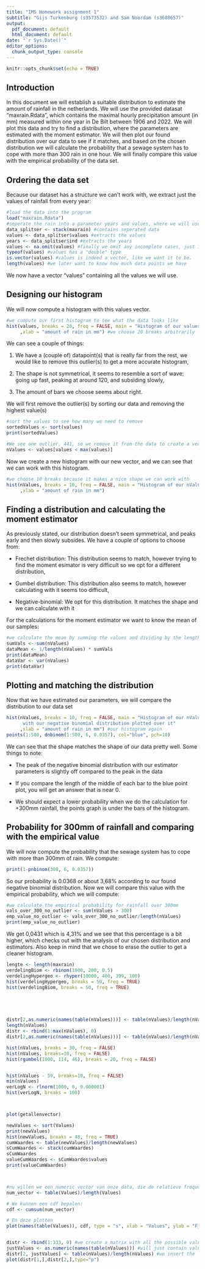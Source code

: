 ```yaml
---
title: "IMS Homework assignment 1"
subtitle: "Gijs Turkenburg (s3573532) and Sam Noordam (s3680657)"
output:
  pdf_document: default
  html_document: default
date: "`r Sys.Date()`"
editor_options: 
  chunk_output_type: console
---
```


```r
knitr::opts_chunk$set(echo = TRUE)
```

## Introduction

In this document we will establish a suitable distribution to estimate the amount of rainfall in the netherlands. We will use the provided datasat "maxrain.Rdata", which contains the maximal hourly precipitation amount (in mm) measured within one year in De Bilt between 1906 and 2022. We will plot this data and try to find a distribution, where the parameters are estimated with the moment estimator. We will then plot our found distribution over our data to see if it matches, and based on the chosen distribution we will calculate the probability that a sewage system has to cope with more than 300 rain in one hour. We will finally compare this value with the empirical probability of the data set.

## Ordering the data set

Because our dataset has a structure we can't work with, we extract just the values of rainfall from every year:

```r
#load the data into the program
load("maxrain.Rdata")
#seperate the rain into a parameter years and values, where we will use values
data_splitser <- stack(maxrain) #contains seperated data
values <- data_splitser$values #extracts the values
years <- data_splitser$ind #extracts the years
values <- na.omit(values) #finally we omit any incomplete cases, just in case
typeof(values) #values has a "double" type
is.vector(values) #values is indeed a vector, like we want it to be.
length(values) #we later want to know how much data points we have
```

We now have a vector "values" containing all the values we will use.

## Designing our histogram

We will now compute a histogram with this values vector.

```r
#we compute our first histogram to see what the data looks like
hist(values, breaks = 20, freq = FALSE, main = "Histogram of our values vector"
     ,xlab = "amount of rain in mm") #we choose 20 breaks arbitrarily

```

We can see a couple of things:

1.  We have a (couple of) datapoint(s) that is really far from the rest, we would like to remove this outlier(s) to get a more accurate histogram,

2.  The shape is not symmetrical, it seems to resemble a sort of wave: going up fast, peaking at around 120, and subsiding slowly,

3.  The amount of bars we choose seems about right.

We will first remove the outlier(s) by sorting our data and removing the highest value(s)

```r
#sort the values to see how many we need to remove
sortedValues <- sort(values)
print(sortedValues)

#We see one outlier, 441, so we remove it from the data to create a vector new values:
nValues <- values[values < max(values)]
```

Now we create a new histogram with our new vector, and we can see that we can work with this histogram.

```r
#we choose 10 breaks because it makes a nice shape we can work with
hist(nValues, breaks = 10, freq = FALSE, main = "Histogram of our nValues vector"
     ,xlab = "amount of rain in mm") 
```

## Finding a distribution and calculating the moment estimator

As previously stated, our distribution doesn't seem symmetrical, and peaks early and then slowly subsides. We have a couple of options to choose from:

-   Frechet distribution: This distribution seems to match, however trying to find the moment esimator is very difficult so we opt for a different distribution,

-   Gumbel distribution: This distribution also seems to match, however calculating with it seems too difficult,

-   Negative-binomial: We opt for this distribution. It matches the shape and we can calculate with it

For the calculations for the moment estimator we want to know the mean of our samples:

```r
#we calculate the mean by summing the values and dividing by the length of our set
sumVals <- sum(nValues)
dataMean <- 1/length(nValues) * sumVals
print(dataMean)
dataVar <- var(nValues)
print(dataVar)
```

```{=latex}
\newcommand{\bb}[1]{\mathbb{#1}}
We can calculate the first and second moments of the negative binomial distribution using the booklet of distributions. We derive the formula for the second moment by using the standard formula $\text{var}(X) = \bb{E}(X)^2-\bb{E}(X^2)$. We get the following formula:
\begin{align*}
    \bb{E}\left(X^2\right)=\text{var}\left(X\right)+\bb{E}\left(X\right)^2.
\end{align*}
We find that the first and second moments are given by the following expressions
\begin{align*}
    \tag{1}\label{eq:1}
    \bb{E}\left(X\right)&=\frac{r\left(1-p\right)}{p},\\
    \bb{E}\left(X^2\right)&=\text{var}\left(X\right)+\bb{E}\left(X\right)^2\\
    &=\frac{r\left(1-p\right)}{p^2}+\left(\frac{r\left(1-p\right)}{p}\right)^2\\
    \tag{2}\label{eq:2}
    &=\frac{\left(p-1\right)r\left(\left(p-1\right)r-1\right)}{p^{2}}
\end{align*}
We solve equation \eqref{eq:1} for $r$ in terms of $p$ and $\bb{E}\left(X\right)$:
\begin{align*}
    \bb{E}\left(X\right)&=\frac{r\left(1-p\right)}{p}\\
    \iff p\cdot\bb{E}\left(X\right)&=r\left(1-p\right)\\
    \iff\frac{p}{1-p}\cdot\bb{E}\left(X\right)&=r\\
    \iff r&=\frac{p}{1-p}\cdot\bb{E}\left(X\right).
\end{align*}
By plugging in this expression for $r$ into equation \eqref{eq:2} we can derive a formula for $\bb{E}\left(X^2\right)$ solely in terms of $p$ and $\bb{E}\left(X\right)$:
\begin{align*}
    \bb{E}\left(X^2\right)&=\frac{\left(p-1\right)r\left(\left(p-1\right)r-1\right)}{p^{2}}\\
    &=\frac{\left(p-1\right)\left(\frac{p}{1-p}\bb{E}\left(X\right)\right)\left(\left(p-1\right)\left(\frac{p}{1-p}E\left(X\right)\right)-1\right)}{p^{2}}\\
    &=\frac{-p\bb{E}\left(X\right)\left(-p\bb{E}\left(X\right)-1\right)}{p^{2}}\\
    &=\frac{\left(p\bb{E}\left(X\right)+1\right)\bb{E}\left(X\right)}{p}.
\end{align*}
We can rearrange this formula as follows:
\begin{align*}
    \bb{E}\left(X^2\right)&=\frac{\left(p\bb{E}\left(X\right)+1\right)\bb{E}\left(X\right)}{p}\\
    p\bb{E}\left(X^2\right)&=\left(p\bb{E}\left(X\right)+1\right)\bb{E}\left(X\right)\\
    p\bb{E}\left(X^2\right)&=p\bb{E}\left(X\right)^2+\bb{E}\left(X\right)\\
    p\bb{E}\left(X^2\right)-p\bb{E}\left(X\right)^2&=\bb{E}\left(X\right)\\
    p\left(\bb{E}\left(X^2\right)-\bb{E}\left(X\right)^2\right)&=\bb{E}\left(X\right)\\
    p&=\frac{\bb{E}\left(X\right)}{\bb{E}\left(X^2\right)-\bb{E}\left(X\right)^2}.
\end{align*}
Which in turn gives us the following expression for $r$ in terms of $\bb{E}\left(X\right)$ and $\bb{E}\left(X^2\right)$:
\begin{align*}
    r&=\frac{p}{1-p}\cdot\bb{E}\left(X\right)\\
    &=\frac{\frac{\bb{E}\left(X\right)}{\bb{E}\left(X^2\right)-\bb{E}\left(X\right)^2}}{1-\frac{\bb{E}\left(X\right)}{\bb{E}\left(X^2\right)-\bb{E}\left(X\right)^2}}\cdot\bb{E}\left(X\right)\\
    &=\frac{\bb{E}\left(X\right)}{\bb{E}\left(X^2\right)-\bb{E}\left(X\right)^2-\bb{E}\left(X\right)}\cdot\bb{E}\left(X\right)\\
    &=\frac{\bb{E}\left(X\right)^2}{\bb{E}\left(X^2\right)-\bb{E}\left(X\right)^2-\bb{E}\left(X\right)}.
\end{align*}
Therefore we have derived the following expressions for $p$ and $r$ solely in terms of the first and second moments:
\begin{align*}
    r&=\frac{\bb{E}\left(X\right)^2}{\bb{E}\left(X^2\right)-\bb{E}\left(X\right)^2-\bb{E}\left(X\right)},\\
    p&=\frac{\bb{E}\left(X\right)}{\bb{E}\left(X^2\right)-\bb{E}\left(X\right)^2}.
\end{align*}
With the values calculated from the given data, we have
\begin{align*}
    \bb{E}\left(X\right)&\approx 5162.05835544\\
    \bb{E}\left(X^2\right)&\approx 161.8448.
\end{align*}
This gives us the following values for $p$ and $r$:
\begin{align*}
    p&\approx 0.0356871090428\\
    r&\approx 5.98952276201.
\end{align*}

```
## Plotting and matching the distribution

Now that we have estimated our parameters, we will compare the distribution to our data set

```r
hist(nValues, breaks = 10, freq = FALSE, main = "Histogram of our nValues vector
      with our negative binomial distribution plotted over it"
     ,xlab = "amount of rain in mm") #our histogram again
points(1:500, dnbinom(1:500, 6, 0.0357), col="blue", pch=10)
```

We can see that the shape matches the shape of our data pretty well. Some things to note:

-   The peak of the negative binomial distribution with our estimator parameters is slightly off compared to the peak in the data

-   If you compare the length of the middle of each bar to the blue point plot, you will get an answer that is near 0.

-   We should expect a lower probability when we do the calculation for +300mm rainfall, the points graph is under the bars of the histogram.

## Probability for 300mm of rainfall and comparing with the empirical value 

We will now compute the probability that the sewage system has to cope with more than 300mm of rain. We compute:

```r
print(1-pnbinom(300, 6, 0.0357))
```

So our probability is 0.0368 or about 3,68% according to our found negative binomial distribution.
Now we will compare this value with the empirical probability, which we will compute:

```r
#we calculate the empirical probability for rainfall over 300mm
vals_over_300_no_outlier <- sum(nValues > 300)
emp_value_no_outlier <- vals_over_300_no_outlier/length(nValues)
print(emp_value_no_outlier)
```

We get 0,0431 which is 4,31% and we see that this percentage is a bit higher, which checks out with the analysis of our chosen distribution and estimators. Also keep in mind that we chose to erase the outlier to get a cleaner histogram.

```r

lengte <- length(maxrain)
verdelingBiom <- rbinom(1000, 200, 0.5)
verdelingHypergeo <- rhyper(10000, 400, 399, 100)
hist(verdelingHypergeo, breaks = 50, freq = TRUE)
hist(verdelingBiom, breaks = 50, freq = TRUE)





distr[2,as.numeric(names(table(nValues)))] <- table(nValues)/length(nValues)
length(nValues)
distr <- rbind(1:max(nValues), 0)
distr[2,as.numeric(names(table(nValues)))] <- table(nValues)/length(nValues)

hist(nValues, breaks = 30, freq = FALSE)
hist(nValues, breaks=10, freq = FALSE)
hist(rgumbel(1000, 114, 46), breaks = 20, freq = FALSE)


hist(nValues - 59, breaks=10, freq = FALSE)
min(nValues)
verLogN <- rlnorm(1000, 0, 0.000001)
hist(verLogN, breaks = 100)



plot(getallenvector)

newValues <- sort(Values)
print(newValues)
hist(newValues, breaks = 48, freq = TRUE)
cumWaardes <- table(newValues)/length(newValues)
sCumWaardes <- stack(cumWaardes)
sCumWaardes
valueCumWaardes <- sCumWaardes$values
print(valueCumWaardes)



#nu willen we een numeric vector van onze data, die de relatieve frequentie bevat:
num_vector <- table(Values)/length(Values)

# We kunnen een cdf bepalen:
cdf <- cumsum(num_vector)

# En deze plotten
plot(names(table(Values)), cdf, type = "s", xlab = "Values", ylab = "F_n(x)", main = "CDF Plot")


distr <- rbind(1:333, 0) #we create a matrix with all the possible values from nValues
justValues <- as.numeric(names(table(nValues))) #will just contain values, no duplicates
distr[2, justValues] <- table(nValues)/length(nValues) #we insert the 
plot(distr[1,],distr[2,],type="p")

```
